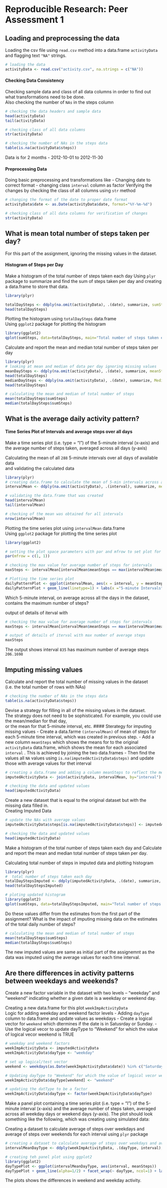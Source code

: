 Reproducible Research: Peer Assessment 1
========================================================

## Loading and preprocessing the data

Loading the csv file using `read.csv` method into a data.frame `activityData` and flagging text `"NA"` strings.  

```r
# loading the data
activityData <- read.csv("activity.csv", na.strings = c("NA"))

```


#### Checking Data Consistency
Checking sample data and class of all data columns in order to find out what transformations need to be done.  
Also checking the number of `NAs` in the steps column
```r
# checking the data headers and sample data
head(activityData)
tail(activityData)

# checking class of all data columns
str(activityData)

# checking the number of NAs in the steps data
table(is.na(activityData$steps))
```
Data is for 2 months - 2012-10-01 to 2012-11-30


#### Preprocessing Data
Doing basic preprocessing and transformations like 
- Changing date to correct format
- changing class `interval` column as factor 
Verifying the changes by checking the class of all columns using `str` method
```r
# changing the format of the date to proper date format
activityData$date <- as.Date(activityData$date, format="%Y-%m-%d")

# checking class of all data columns for verification of changes
str(activityData)

```


## What is mean total number of steps taken per day?
For this part of the assignment, ignoring the missing values in the dataset.

#### Histogram of Steps per Day
Make a histogram of the total number of steps taken each day
Using `plyr` package to summarize and find the sum of steps taken per day and creating a data.frame to store that data.
```r
library(plyr)

totalDaySteps <- ddply(na.omit(activityData), .(date), summarize, sumSteps = sum(steps))
head(totalDaySteps)

```

Plotting the histogram using `totalDaySteps` data.frame  
Using `ggplot2` package for plotting the histogram
```r

library(ggplot2)
qplot(sumSteps, data=totalDaySteps, main="Total number of steps taken each day", xlab="Total Steps", ylab="Frequency")

```


Calculate and report the mean and median total number of steps taken per day

```r
library(plyr)
# looking at mean and median of data per day ignoring missing values
meanDaySteps <- ddply(na.omit(activityData), .(date), summarize, meanSteps = mean(steps))
head(totalDaySteps)
medianDaySteps <- ddply(na.omit(activityData), .(date), summarize, MedianSteps = median(steps))
head(totalDaySteps)

# calculating the mean and median of total number of steps
mean(totalDaySteps$sumSteps)
median(totalDaySteps$sumSteps)
```



## What is the average daily activity pattern?

#### Time Series Plot of Intervals and average steps over all days
Make a time series plot (i.e. type = "l") of the 5-minute interval (x-axis) and   
the average number of steps taken, averaged across all days (y-axis)

Calculating the mean of all `288` 5-minute intervals over all days of available data  
and validating the calculated data
```r
library(plyr)
# creating data.frame to calculate the mean of 5-min intervals across all days for available data
intervalMean <- ddply(na.omit(activityData), .(interval), summarize, meanSteps = mean(steps))

# validating the data.frame that was created
head(intervalMean)
tail(intervalMean)

# checking of the mean was obtained for all intervals
nrow(intervalMean)
```

Plotting the time series plot using `intervalMean` data.frame  
Using `ggplot2` package for plotting the time series plot  
```r
library(ggplot2)

# setting the plot space parameters with par and mfrow to set plot for one row and column
par(mfrow = c(1, 1))

# checking the max value for average number of steps for intervals
maxSteps <- intervalMean[intervalMean$meanSteps == max(intervalMean$meanSteps),]

# Plotting the time series plot
dailyPatternPlot <- ggplot(intervalMean, aes(x = interval, y = meanSteps))
dailyPatternPlot + geom_line(linetype=1) + labs(x ="5-minute Intervals") + labs(y="Average Number of Steps(across days)") + labs(title="Average daily activity pattern") + theme_bw() + geom_vline(xintercept = maxSteps$interval, color="red", linetype="longdash")

```


Which 5-minute interval, on average across all the days in the dataset, contains the maximum number of steps?  

output of details of iterval with 
```r
# checking the max value for average number of steps for intervals
maxSteps <- intervalMean[intervalMean$meanSteps == max(intervalMean$meanSteps),]

# output of details of iterval with max number of average steps
maxSteps
```
The output shows interval `835` has maximum number of average steps `206.1698`


## Imputing missing values

Calculate and report the total number of missing values in the dataset (i.e. the total number of rows with NAs)
```r
# checking the number of NAs in the steps data
table(is.na(activityData$steps))
```


Devise a strategy for filling in all of the missing values in the dataset.   
The strategy does not need to be sophisticated. For example, you could use the mean/median for that day,   
or the mean for that 5-minute interval, etc.
#### Sterategy for imputing missing values
- Create a data.farme `(intervalMean)` of mean of steps for each 5-minute time interval, which was created in previous step.
- Add a new column `meanSteps` which shows the means for to the original `activityData` data.frame, which shows the mean for each associated `interval` . This is achieved by joining the two data.frames 
- Then find the values all `NA` values using `is.na(imputedActivityData$steps)` and update those with average values for thet interval  


```r
# creating a data.frame and adding a column meanSteps to reflect the mean of each time interval
imputedActivityData <- join(activityData, intervalMean, by="interval")

# checking the data and updated values
head(imputedActivityData)
```

Create a new dataset that is equal to the original dataset but with the missing data filled in.  
Creating Imputed Data
```r
# update the NAs with average values
imputedActivityData$steps[is.na(imputedActivityData$steps)] <- imputedActivityData$meanSteps[is.na(imputedActivityData$steps)]

# checking the data and updated values
head(imputedActivityData)
```


Make a histogram of the total number of steps taken each day and Calculate and report the mean and median total number of steps taken per day. 

Calculating total number of steps in imputed data and plotting histogram
```r
library(plyr)
#  total number of steps taken each day
totalDayStepsImputed <- ddply(imputedActivityData, .(date), summarize, sumSteps = sum(steps))
head(totalDayStepsImputed)

# ploting updated histogram
library(ggplot2)
qplot(sumSteps, data=totalDayStepsImputed, main="Total number of steps taken each day", xlab="Total Steps", ylab="Frequency")
```

Do these values differ from the estimates from the first part of the assignment? What is the impact of imputing missing data on the estimates of the total daily number of steps?

```r
# calculating the mean and median of total number of steps
mean(totalDaySteps$sumSteps)
median(totalDaySteps$sumSteps)
```
The new imputed values are same as initial part of the assignemnt as the data was imputed using the average values for each time interval.



## Are there differences in activity patterns between weekdays and weekends?
Create a new factor variable in the dataset with two levels – “weekday” and “weekend” indicating whether a given date is a weekday or weekend day.

Creating a new data.frame for this plot `weekImpActivityData`  
Logic for adding weekday and weekend factor levels
- Adding `dayType` column to data.frame and update values as weekdays
- Create a logical vector for `weekend` which dtermines if the date is in Satusrday or Sunday.
- Use the logical vecor to update dayType to "Weekend" for which the value of logical vecor weekend is TRUE

```r
# weekday and weekend factors
weekImpActivityData <- imputedActivityData
weekImpActivityData$dayType <- "weekday"

# set up logical/test vector
weekend <- weekdays(as.Date(weekImpActivityData$date)) %in% c("Saturday", "Sunday") 

# Updating dayType to "Weekend" for which the value of logical vecor weekend is TRUE
weekImpActivityData$dayType[weekend] <- "weekend" 

# updating the datType to be a factor
weekImpActivityData$dayType <- factor(weekImpActivityData$dayType)

```

Make a panel plot containing a time series plot (i.e. type = "l") of the 5-minute interval (x-axis) and the average number of steps taken, averaged across all weekday days or weekend days (y-axis). The plot should look something like the following, which was creating using simulated data:


Creating a dataset to calculate average of steps over weekdays and average of steps over weekends for each interval using `plyr` package
```r
# creating a dataset to calculate average of steps over weekdays and average of steps over weekends for each intervals
intervalMeanDayType <- ddply(weekImpActivityData, .(dayType, interval), summarize, meanSteps = mean(steps))

# creating teh panel plot using ggplot2
library(ggplot2)
dayTypePlot <- ggplot(intervalMeanDayType, aes(interval, meanSteps))
dayTypePlot + geom_line(alpha=1/2) + facet_wrap(~ dayType, ncol=1) + labs(x ="Interval") + labs(y="Average Number of Steps(across weekdays and weekends)") + labs(title="Differences in activity patterns between weekdays and weekends") + theme_bw()

```

The plots shows the differences in weekend and weekday activity.







